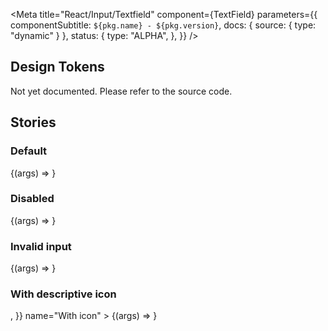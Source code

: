
<Meta
  title="React/Input/Textfield"
  component={TextField}
  parameters={{
    componentSubtitle: `${pkg.name} - ${pkg.version}`,
    docs: { source: { type: "dynamic" } },
    status: {
      type: "ALPHA",
    },
  }}
/>

<Description markdown={readme} />

## Design Tokens

Not yet documented. Please refer to the source code.

## Stories

### Default

<Canvas>
  <Story
    args={{
      placeholder: "Placeholder",
    }}
    name="Default"
  >
    {(args) => <TextField {...args} />}
  </Story>
</Canvas>

### Disabled

<Canvas>
  <Story
    args={{
      placeholder: "Placeholder",
      disabled: true,
    }}
    name="Disabled"
  >
    {(args) => <TextField {...args} />}
  </Story>
</Canvas>

### Invalid input

<Canvas>
  <Story
    args={{
      placeholder: "Placeholder",
      invalid: true,
    }}
    name="Invalid"
  >
    {(args) => <TextField {...args} />}
  </Story>
</Canvas>

### With descriptive icon

<Canvas>
  <Story
    args={{
      placeholder: "Phone number",
      icon: <CallIcon />,
    }}
    name="With icon"
  >
    {(args) => <TextField {...args} />}
  </Story>
</Canvas>

<ArgsTable of={TextField} />
